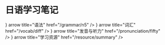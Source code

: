 
# 日语学习笔记

<Cards>
  <Cards.Card
    icon={<MessageCircleMore color="#007fe0" />}
    arrow
    title="语法"
    href="/grammar/n5"
  />
  <Cards.Card
    icon={<Star color="#007fe0" />}
    arrow
    title="词汇"
    href="/vocab/diff"
  />
  <Cards.Card
    icon={<Speech color="#007fe0" />}
    arrow
    title="发音与听力"
    href="/pronunciation/fifty"
  />
  <Cards.Card
    icon={<Archive color="#007fe0" />}
    arrow
    title="学习资源"
    href="/resource/summary"
  />
</Cards>
